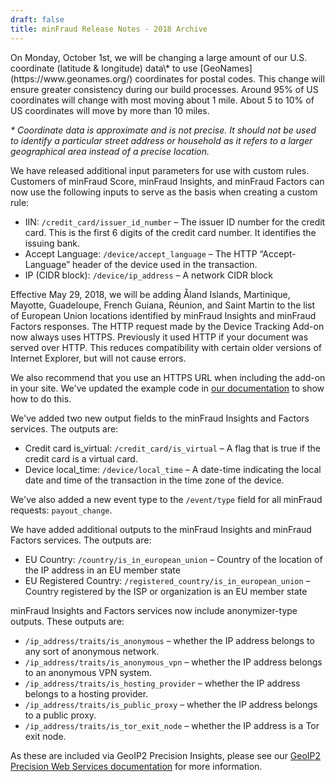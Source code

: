 ```yaml
---
draft: false
title: minFraud Release Notes - 2018 Archive
---
```


<ReleaseNote date="2018-09-21" title="Changes to US coordinate data">
On Monday, October 1st, we will be changing a large amount of our U.S.
coordinate (latitude & longitude) data\* to use
[GeoNames](https://www.geonames.org/) coordinates for postal codes. This
change will ensure greater consistency during our build processes. Around 95%
of US coordinates will change with most moving about 1 mile. About 5 to 10% of
US coordinates will move by more than 10 miles.

_\* Coordinate data is approximate and is not precise. It should not be used
to identify a particular street address or household as it refers to a larger
geographical area instead of a precise location._
</ReleaseNote>

<ReleaseNote date="2018-07-17" title="New input parameters for use with custom rules">
We have released additional input parameters for use with custom rules.
Customers of minFraud Score, minFraud Insights, and minFraud Factors can now
use the following inputs to serve as the basis when creating a custom rule:

- IIN: `/credit_card/issuer_id_number` – The issuer ID number for the credit
card. This is the first 6 digits of the credit card number. It identifies
the issuing bank.
- Accept Language: `/device/accept_language` – The HTTP “Accept-Language”
header of the device used in the transaction.
- IP (CIDR block): `/device/ip_address` – A network CIDR block
</ReleaseNote>

<ReleaseNote date="2018-05-25" title="New European Union locations added to minFraud Insights and Factors">
Effective May 29, 2018, we will be adding Åland Islands, Martinique, Mayotte,
Guadeloupe, French Guiana, Réunion, and Saint Martin to the list of European
Union locations identified by minFraud Insights and minFraud Factors responses.
</ReleaseNote>

<ReleaseNote date="2018-05-18" title="Device Tracking Add-on now always uses HTTPS">
The HTTP request made by the Device Tracking Add-on now always uses HTTPS.
Previously it used HTTP if your document was served over HTTP. This reduces
compatibility with certain older versions of Internet Explorer, but will not
cause errors.

We also recommend that you use an HTTPS URL when including the add-on in your
site. We've updated the example code in [our
documentation](/minfraud/track-devices) to show how to do this.
</ReleaseNote>

<ReleaseNote date="2018-04-10" title="Credit card is_virtual and device local_time outputs, and payout_change event type now available!">
We've added two new output fields to the minFraud Insights and Factors
services. The outputs are:

- Credit card is_virtual: `/credit_card/is_virtual` – A flag that is true if
the credit card is a virtual card.
- Device local_time: `/device/local_time` – A date-time indicating the local
date and time of the transaction in the time zone of the device.

We've also added a new event type to the `/event/type` field for all minFraud
requests: `payout_change`.
</ReleaseNote>

<ReleaseNote date="2018-02-13" title="EU Country outputs added to minFraud Insights and minFraud Factors services">
We have added additional outputs to the minFraud Insights and minFraud Factors
services. The outputs are:

- EU Country: `/country/is_in_european_union` – Country of the location of the
IP address in an EU member state
- EU Registered Country: `/registered_country/is_in_european_union` – Country
registered by the ISP or organization is an EU member state

minFraud Insights and Factors services now include anonymizer-type outputs.
These outputs are:

- `/ip_address/traits/is_anonymous` – whether the IP address belongs to any
sort of anonymous network.
- `/ip_address/traits/is_anonymous_vpn` – whether the IP address belongs to an
anonymous VPN system.
- `/ip_address/traits/is_hosting_provider` – whether the IP address belongs to
a hosting provider.
- `/ip_address/traits/is_public_proxy` – whether the IP address belongs to a
public proxy.
- `/ip_address/traits/is_tor_exit_node` – whether the IP address is a Tor exit
node.

As these are included via GeoIP2 Precision Insights, please see our [GeoIP2
Precision Web Services documentation](/geoip) for more information.
</ReleaseNote>
